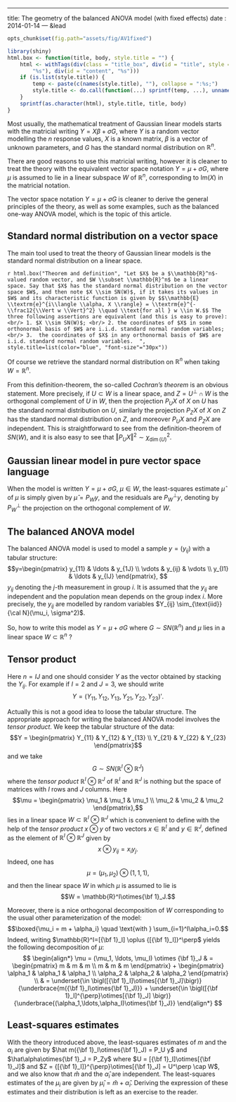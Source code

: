 ---
title: The geometry of the balanced ANOVA model (with fixed effects)
date : 2014-01-14
--- &lead

```r
opts_chunk$set(fig.path="assets/fig/AV1fixed")
```

```r
library(shiny)
html.box <- function(title, body, style.title = "") {
    html <- withTags(div(class = "title_box", div(id = "title", style = "%s", 
        "%s"), div(id = "content", "%s")))
    if (is.list(style.title)) {
        temp <- paste(c(names(style.title), ""), collapse = ":%s;")
        style.title <- do.call(function(...) sprintf(temp, ...), unname(style.title))
    }
    sprintf(as.character(html), style.title, title, body)
}
```


Most usually, the mathematical treatment of Gaussian linear models starts with 
the matricial writing $Y=X\beta+\sigma G$, where $Y$ is a random vector modelling the 
$n$ response values, $X$ is a known matrix, $\beta$ is 
a vector of unknown parameters, and $G$ has the standard normal distribution on 
$\mathbb{R}^n$. 

There are good reasons to use this matricial writing, however it is cleaner to treat 
the theory with the equivalent vector space notation $Y = \mu + \sigma G$, where 
$\mu$ is assumed to lie in a linear subspace $W$ of $\mathbb{R}^n$, 
corresponding to $\text{Im}(X)$ in the matricial notation. 

The vector space notation $Y = \mu + \sigma G$ is cleaner to derive the general 
principles of the theory, as well as some examples, such as the balanced one-way ANOVA model, 
which is the topic of this article. 


## Standard normal distribution on a vector space 

The main tool used to treat the theory of Gaussian linear models is the 
standard normal distribution on a linear space.

`r html.box("Theorem and definition", "Let $X$ be a $\\mathbb{R}^n$-valued random vector, and $W \\subset \\mathbb{R}^n$ be a linear space. Say that $X$ has the standard normal distribution on the vector space $W$, and then note $X \\sim SN(W)$, if it takes its values in $W$ and its characteristic function is given by $$\\mathbb{E} \\textrm{e}^{i\\langle \\alpha, X \\rangle} = \\textrm{e}^{-\\frac12{\\Vert w \\Vert}^2} \\quad \\text{for all } w \\in W.$$ The three following assertions are equivalent (and this is easy to prove): <br/> 1. $X \\sim SN(W)$; <br/> 2. the coordinates of $X$ in some orthonormal basis of $W$ are i.i.d. standard normal random variables; <br/> 3.  the coordinates of $X$ in any orthonormal basis of $W$ are i.i.d. standard normal random variables.  ", style.title=list(color="blue", "font-size"="30px"))`


Of course we retrieve the standard normal distribution on $\mathbb{R}^n$ when taking $W=\mathbb{R}^n$. 

From this definition-theorem, the so-called *Cochran's theorem* is an obvious statement. 
More precisely, if $U \subset W$ is a linear space, and $Z=U^\perp \cap W$ is the orthogonal complement of $U$ in $W$, then the projection $P_UX$ of $X$ on $U$ has the standard normal distribution on $U$, similarly the projection $P_ZX$ of $X$ on $Z$ has the standard normal distribution on $Z$, and moreover $P_UX$ and $P_ZX$ are independent. 
This is straightforward to see from the definition-theorem of $SN(W)$, and it is also easy to see that ${\Vert P_UX\Vert}^2 \sim \chi^2_{\dim(U)}$.


## Gaussian linear model in pure vector space language

When the model is written $Y = \mu + \sigma G$, $\mu \in W$, the least-squares 
estimate $\hat\mu$ of $\mu$ is simply given by $\hat\mu=P_Wy$, and the residuals are 
$P_W^\perp y$, denoting by $P^\perp_W$ the projection on the orthogonal complement of 
$W$. 


## The balanced ANOVA model 

The balanced ANOVA model is used to model a sample $y=(y_{ij})$ with a tabular structure:
$$y=\begin{pmatrix}
y_{11} & \ldots & y_{1J} \\
\vdots & y_{ij} & \vdots \\
y_{I1} & \ldots & y_{IJ}
\end{pmatrix},
$$
$y_{ij}$ denoting the $j$-th measurement in group $i$. 
It is assumed that the $y_{ij}$ are independent and the population mean depends on the group index $i$. More precisely, the $y_{ij}$ are modelled by random variables $Y_{ij} \sim_{\text{iid}} {\cal N}(\mu_i, \sigma^2)$. 

So, how to write this model as $Y=\mu + \sigma G$ where $G \sim SN(\mathbb{R}^n)$ and $\mu$ lies in a linear space $W \subset \mathbb{R}^n$ ? 


## Tensor product 

Here $n=IJ$ and one should consider $Y$ as the vector obtained by stacking the $Y_{ij}$. 
For example if $I=2$ and $J=3$, we should write 
$$Y={(Y_{11}, Y_{12}, Y_{13}, Y_{21}, Y_{22}, Y_{23})}'.$$

Actually this is not a good idea to loose the tabular structure. 
The appropriate approach for writing the balanced ANOVA model involves the *tensor product*. 
We keep the tabular structure of the data:
$$Y = \begin{pmatrix} 
Y_{11} & Y_{12} & Y_{13} \\
Y_{21} & Y_{22} & Y_{23}
\end{pmatrix}$$
and we take $$G \sim SN(\mathbb{R}^I\otimes\mathbb{R}^J)$$ 
where the *tensor poduct* $\mathbb{R}^I\otimes\mathbb{R}^J$ of $\mathbb{R}^I$ and $\mathbb{R}^J$ is nothing but the space of matrices with $I$ rows and $J$ columns.
Here 
$$\mu = \begin{pmatrix} 
\mu_1 & \mu_1 & \mu_1 \\
\mu_2 & \mu_2 & \mu_2 
\end{pmatrix},$$
lies in a linear space $W \subset \mathbb{R}^I\otimes\mathbb{R}^J$ which is convenient to define with the help of the *tensor product* $x \otimes y$ of two vectors $x \in \mathbb{R}^I$ and $y \in \mathbb{R}^J$, defined as the element of $\mathbb{R}^I\otimes\mathbb{R}^J$ given by 
$${x \otimes y}_{ij}=x_iy_j.$$
Indeed, one has 
$$\mu = (\mu_1, \mu_2) \otimes (1,1,1),$$
and then the linear space $W$ in which $\mu$ is assumed to lie is 
$$W = \mathbb{R}^I\otimes{\bf 1}_J.$$

Moreover, there is a nice orthogonal decomposition of $W$ corresponding to the usual other parameterization of the model:
$$\boxed{\mu_i = m + \alpha_i} \quad \text{with } \sum_{i=1}^I\alpha_i=0.$$
Indeed, writing $\mathbb{R}^I=[{\bf 1}_I] \oplus {[{\bf 1}_I]}^\perp$ yields the following decomposition of $\mu$:
$$
\begin{align*}
\mu = (\mu_1, \ldots, \mu_I) \otimes {\bf 1}_J & = 
\begin{pmatrix} 
m & m & m \\
m & m & m 
\end{pmatrix} + 
\begin{pmatrix} 
\alpha_1 & \alpha_1 & \alpha_1 \\
\alpha_2 & \alpha_2 & \alpha_2 
\end{pmatrix} \\ 
& = \underset{\in \bigl([{\bf 1}_I]\otimes[{\bf 1}_J]\bigr)}{\underbrace{m({\bf 1}_I\otimes{\bf 1}_J)}} 
+ \underset{\in \bigl([{\bf 1}_I]^{\perp}\otimes[{\bf 1}_J] \bigr)}{\underbrace{(\alpha_1,\ldots,\alpha_I)\otimes{\bf 1}_J}} 
\end{align*}
$$


## Least-squares estimates

With the theory introduced above,  the least-squares estimates of 
 $m$ and the $\alpha_i$ are  given by 
$\hat m({\bf 1}_I\otimes{\bf 1}_J) = P_U y$ and 
  $\hat\alpha\otimes{\bf 1}_J = P_Zy$  where $U = [{\bf 1}_I]\otimes[{\bf 1}_J]$ 
and $Z = {[{\bf 1}_I]}^{\perp}\otimes[{\bf 1}_J] = U^\perp \cap W$, and 
we also know that $\hat m$ and the $\hat\alpha_i$ are independent. 
The least-squares estimates of the $\mu_i$ are given by $\hat\mu_i=\hat m +\hat\alpha_i$. 
Deriving the expression of these estimates and their distribution is left 
as an exercise to the reader. 



